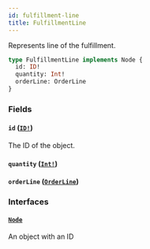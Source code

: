 ```yaml
---
id: fulfillment-line
title: FulfillmentLine
---
```


Represents line of the fulfillment.

```graphql
type FulfillmentLine implements Node {
  id: ID!
  quantity: Int!
  orderLine: OrderLine
}
```

### Fields

#### `id` ([`ID!`](/api-reference/scalars/id.mdx))

The ID of the object.

#### `quantity` ([`Int!`](/api-reference/scalars/int.mdx))

#### `orderLine` ([`OrderLine`](/api-reference/objects/order-line.mdx))

### Interfaces

#### [`Node`](/api-reference/interfaces/node.mdx)

An object with an ID

